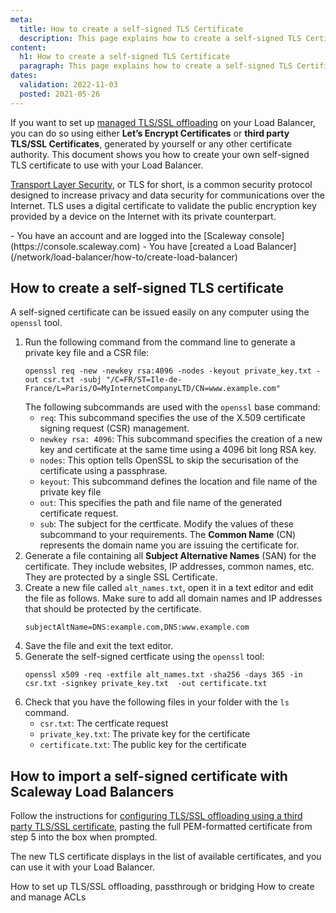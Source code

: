 ```yaml
---
meta:
  title: How to create a self-signed TLS Certificate
  description: This page explains how to create a self-signed TLS Certificate
content:
  h1: How to create a self-signed TLS Certificate
  paragraph: This page explains how to create a self-signed TLS Certificate
dates:
  validation: 2022-11-03
  posted: 2021-05-26
---
```


If you want to set up [managed TLS/SSL offloading](/network/load-balancer/how-to/setup-ssl-offloading/) on your Load Balancer, you can do so using either **Let’s Encrypt Certificates** or **third party TLS/SSL Certificates**, generated by yourself or any other certificate authority. This document shows you how to create your own self-signed TLS certificate to use with your Load Balancer.

[Transport Layer Security](https://en.wikipedia.org/wiki/Transport_Layer_Security), or TLS for short, is a common security protocol designed to increase privacy and data security for communications over the Internet. TLS uses a digital certificate to validate the public encryption key provided by a device on the Internet with its private counterpart.

<Message type="requirement">
  - You have an account and are logged into the [Scaleway console](https://console.scaleway.com) 
  - You have [created a Load Balancer](/network/load-balancer/how-to/create-load-balancer)
</Message>

## How to create a self-signed TLS certificate

A self-signed certificate can be issued easily on any computer using the `openssl` tool.

1. Run the following command from the command line to generate a private key file and a CSR file:
	```
	openssl req -new -newkey rsa:4096 -nodes -keyout private_key.txt -out csr.txt -subj "/C=FR/ST=Ile-de-France/L=Paris/O=MyInternetCompanyLTD/CN=www.example.com"
	```
	The following subcommands are used with the `openssl` base command:
	- `req`: This subcommand specifies the use of the X.509 certificate signing request (CSR) management.
	- `newkey rsa: 4096`:  This subcommand specifies the creation of a new key and certificate at the same time using a 4096 bit long RSA key.
	- `nodes`: This option tells OpenSSL to skip the securisation of the certificate using a passphrase.
	- `keyout`: This subcommand defines the location and file name of the private key file
	- `out`: This specifies the path and file name of the generated certificate request.
	- `sub`: The subject for the certficate. Modify the values of these subcommand to your requirements. The **Common Name** (CN) represents the domain name you are issuing the certificate for.
2. Generate a file containing all **Subject Alternative Names** (SAN) for the certificate. They include websites, IP addresses, common names, etc. They are protected by a single SSL Certificate. 
3. Create a new file called `alt_names.txt`, open it in a text editor and edit the file as follows. Make sure to add all domain names and IP addresses that should be protected by the certificate.
	```
	subjectAltName=DNS:example.com,DNS:www.example.com
	```
4. Save the file and exit the text editor.
5. Generate the self-signed certficate using the `openssl` tool:
	```
	openssl x509 -req -extfile alt_names.txt -sha256 -days 365 -in csr.txt -signkey private_key.txt  -out certificate.txt
	```
6. Check that you have the following files in your folder with the `ls` command.
	- `csr.txt`: The certficate request
	- `private_key.txt`: The private key for the certificate
	- `certificate.txt`: The public key for the certificate

## How to import a self-signed certificate with Scaleway Load Balancers

Follow the instructions for [configuring TLS/SSL offloading using a third party TLS/SSL certificate](/network/load-balancer/how-to/setup-ssl-offloading/#how-to-configure-tlsssl-offloading-using-a-third-party-tlsssl-certificate), pasting the full PEM-formatted certificate from step 5 into the box when prompted.

The new TLS certificate displays in the list of available certificates, and you can use it with your Load Balancer.
<Lightbox src="assets/scaleway-create-self-certificate.webp" />	



<Navigation title="See Also">
  <PreviousButton to="/network/load-balancer/how-to/setup-ssl-offloading/">How to set up TLS/SSL offloading, passthrough or bridging</PreviousButton>
  <NextButton to="/network/load-balancer/how-to/create-manage-acls/">How to create and manage ACLs</NextButton>
</Navigation>
